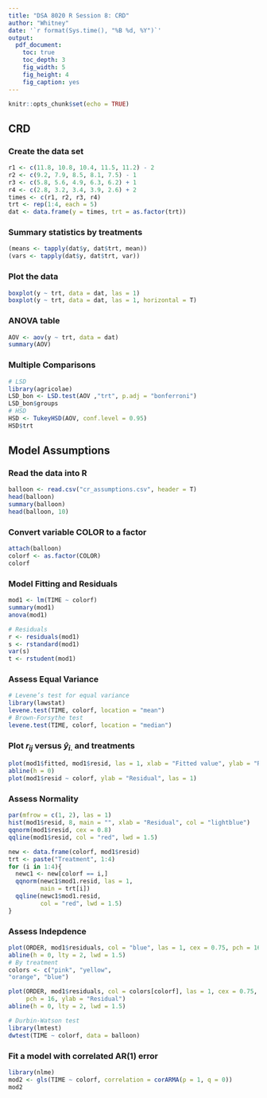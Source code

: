 ```yaml
---
title: "DSA 8020 R Session 8: CRD"
author: "Whitney"
date: '`r format(Sys.time(), "%B %d, %Y")`'
output:
  pdf_document:
    toc: true
    toc_depth: 3
    fig_width: 5
    fig_height: 4
    fig_caption: yes
---
```


```r
knitr::opts_chunk$set(echo = TRUE)
```


## CRD

### Create the data set

```r
r1 <- c(11.8, 10.8, 10.4, 11.5, 11.2) - 2 
r2 <- c(9.2, 7.9, 8.5, 8.1, 7.5) - 1
r3 <- c(5.8, 5.6, 4.9, 6.3, 6.2) + 1
r4 <- c(2.8, 3.2, 3.4, 3.9, 2.6) + 2
times <- c(r1, r2, r3, r4)
trt <- rep(1:4, each = 5)
dat <- data.frame(y = times, trt = as.factor(trt))
```

### Summary statistics by treatments

```r
(means <- tapply(dat$y, dat$trt, mean))
(vars <- tapply(dat$y, dat$trt, var))
```

### Plot the data

```r
boxplot(y ~ trt, data = dat, las = 1)
boxplot(y ~ trt, data = dat, las = 1, horizontal = T)
```

### ANOVA table

```r
AOV <- aov(y ~ trt, data = dat)
summary(AOV)
```

### Multiple Comparisons

```r
# LSD
library(agricolae)
LSD_bon <- LSD.test(AOV ,"trt", p.adj = "bonferroni")
LSD_bon$groups
# HSD
HSD <- TukeyHSD(AOV, conf.level = 0.95)
HSD$trt
```


## Model Assumptions

### Read the data into R

```r
balloon <- read.csv("cr_assumptions.csv", header = T)
head(balloon)
summary(balloon)
head(balloon, 10)
```

### Convert variable COLOR to a factor

```r
attach(balloon)
colorf <- as.factor(COLOR)
colorf
```

### Model Fitting and Residuals

```r
mod1 <- lm(TIME ~ colorf)
summary(mod1)
anova(mod1)

# Residuals
r <- residuals(mod1)
s <- rstandard(mod1)
var(s)
t <- rstudent(mod1)
```

### Assess Equal Variance

```r
# Levene’s test for equal variance
library(lawstat)
levene.test(TIME, colorf, location = "mean")
# Brown-Forsythe test
levene.test(TIME, colorf, location = "median")
```

### Plot $r_{ij}$ versus $\hat{y}_{i.}$ and treatments

```r
plot(mod1$fitted, mod1$resid, las = 1, xlab = "Fitted value", ylab = "Residual", cex = 0.75, col = "blue")
abline(h = 0)
plot(mod1$resid ~ colorf, ylab = "Residual", las = 1)
```

### Assess Normality

```r
par(mfrow = c(1, 2), las = 1)
hist(mod1$resid, 8, main = "", xlab = "Residual", col = "lightblue")
qqnorm(mod1$resid, cex = 0.8)
qqline(mod1$resid, col = "red", lwd = 1.5)
```

```r
new <- data.frame(colorf, mod1$resid)
trt <- paste("Treatment", 1:4)
for (i in 1:4){
  newc1 <- new[colorf == i,]
  qqnorm(newc1$mod1.resid, las = 1,
         main = trt[i])
  qqline(newc1$mod1.resid,
         col = "red", lwd = 1.5)
}
```

### Assess Indepdence

```r
plot(ORDER, mod1$residuals, col = "blue", las = 1, cex = 0.75, pch = 16, ylab = "Residual")
abline(h = 0, lty = 2, lwd = 1.5)
# By treatment
colors <- c("pink", "yellow",
"orange", "blue")

plot(ORDER, mod1$residuals, col = colors[colorf], las = 1, cex = 0.75,
     pch = 16, ylab = "Residual")
abline(h = 0, lty = 2, lwd = 1.5)
```

```r
# Durbin-Watson test
library(lmtest)
dwtest(TIME ~ colorf, data = balloon)
```

### Fit a model with correlated AR(1) error

```r
library(nlme)
mod2 <- gls(TIME ~ colorf, correlation = corARMA(p = 1, q = 0))
mod2
```